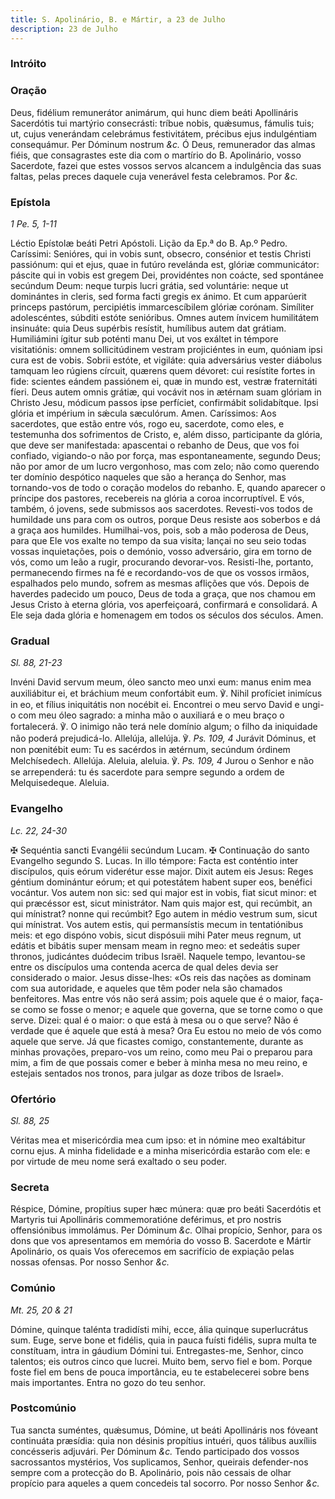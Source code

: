 ```yaml
---
title: S. Apolinário, B. e Mártir, a 23 de Julho
description: 23 de Julho
---
```



### Intróito

<LinkCard
  title="Missa Mártir Pontífice"
  href="/missal/comum/3martirpontifice#intróito"
/>

### Oração

<div class="grid grid-cols-2 gap-5">
  <span class="text-justify">
    Deus, fidélium remunerátor animárum, qui hunc diem beáti Apollináris
    Sacerdótis tui martýrio consecrásti: tríbue nobis, quǽsumus, fámulis tuis;
    ut, cujus venerándam celebrámus festivitátem, précibus ejus indulgéntiam
    consequámur. Per Dóminum nostrum <em>&c.</em>
  </span>
  <span class="text-justify">
    Ó Deus, remunerador das almas fiéis, que consagrastes este dia com o
    martírio do B. Apolinário, vosso Sacerdote, fazei que estes vossos servos
    alcancem a indulgência das suas faltas, pelas preces daquele cuja venerável
    festa celebramos. Por <em>&c.</em>
  </span>
</div>

### Epístola

_1 Pe. 5, 1-11_

<div class="grid grid-cols-2 gap-5">
  <span class="text-justify">Léctio Epístolæ beáti Petri Apóstoli.</span>
  <span class="text-justify">Lição da Ep.ª do B. Ap.º Pedro.</span>
  <span class="text-justify">
    Caríssimi: Senióres, qui in vobis sunt, obsecro, consénior et testis Christi
    passiónum: qui et ejus, quae in futúro revelánda est, glóriæ communicátor:
    páscite qui in vobis est gregem Dei, providéntes non coácte, sed spontánee
    secúndum Deum: neque turpis lucri grátia, sed voluntárie: neque ut
    dominántes in cleris, sed forma facti gregis ex ánimo. Et cum apparúerit
    princeps pastórum, percipiétis immarcescíbilem glóriæ corónam. Simíliter
    adolescéntes, súbditi estóte senióribus. Omnes autem ínvicem humilitátem
    insinuáte: quia Deus supérbis resístit, humílibus autem dat grátiam.
    Humiliámini ígitur sub poténti manu Dei, ut vos exáltet in témpore
    visitatiónis: omnem sollicitúdinem vestram projiciéntes in eum, quóniam ipsi
    cura est de vobis. Sobrii estóte, et vigiláte: quia adversárius vester
    diábolus tamquam leo rúgiens círcuit, quærens quem dévoret: cui resístite
    fortes in fide: scientes eándem passiónem ei, quæ in mundo est, vestræ
    fraternitáti fíeri. Deus autem omnis grátiæ, qui vocávit nos in ætérnam suam
    glóriam in Christo Jesu, módicum passos ipse perfíciet, confirmábit
    solidabítque. Ipsi glória et impérium in sǽcula sæculórum. Amen.
  </span>
  <span class="text-justify">
    Caríssimos: Aos sacerdotes, que estão entre vós, rogo eu, sacerdote, como
    eles, e testemunha dos sofrimentos de Cristo, e, além disso, participante da
    glória, que deve ser manifestada: apascentai o rebanho de Deus, que vos foi
    confiado, vigiando-o não por força, mas espontaneamente, segundo Deus; não
    por amor de um lucro vergonhoso, mas com zelo; não como querendo ter domínio
    despótico naqueles que são a herança do Senhor, mas tornando-vos de todo o
    coração modelos do rebanho. E, quando aparecer o príncipe dos pastores,
    recebereis na glória a coroa incorruptível. E vós, também, ó jovens, sede
    submissos aos sacerdotes. Revesti-vos todos de humildade uns para com os
    outros, porque Deus resiste aos soberbos e dá a graça aos humildes.
    Humilhai-vos, pois, sob a mão poderosa de Deus, para que Ele vos exalte no
    tempo da sua visita; lançai no seu seio todas vossas inquietações, pois o
    demónio, vosso adversário, gira em torno de vós, como um leão a rugir,
    procurando devorar-vos. Resisti-lhe, portanto, permanecendo firmes na fé e
    recordando-vos de que os vossos irmãos, espalhados pelo mundo, sofrem as
    mesmas aflições que vós. Depois de haverdes padecido um pouco, Deus de toda
    a graça, que nos chamou em Jesus Cristo à eterna glória, vos aperfeiçoará,
    confirmará e consolidará. A Ele seja dada glória e homenagem em todos os
    séculos dos séculos. Amen.
  </span>
</div>

### Gradual

_Sl. 88, 21-23_

<div class="grid grid-cols-2 gap-5">
  <span class="text-justify">
    Invéni David servum meum, óleo sancto meo unxi eum: manus enim mea
    auxiliábitur ei, et bráchium meum confortábit eum. ℣. Nihil profíciet
    inimícus in eo, et fílius iniquitátis non nocébit ei.
  </span>
  <span class="text-justify">
    Encontrei o meu servo David e ungi-o com meu óleo sagrado: a minha mão o
    auxiliará e o meu braço o fortalecerá. ℣. O inimigo não terá nele domínio
    algum; o filho da iniquidade não poderá prejudicá-lo.
  </span>
  <span class="text-justify">
    Allelúja, allelúja. ℣. <em>Ps. 109, 4</em> Jurávit Dóminus, et non pœnitébit
    eum: Tu es sacérdos in ætérnum, secúndum órdinem Melchísedech. Allelúja.
  </span>
  <span class="text-justify">
    Aleluia, aleluia. ℣. <em>Ps. 109, 4</em> Jurou o Senhor e não se
    arrependerá: tu és sacerdote para sempre segundo a ordem de Melquisedeque.
    Aleluia.
  </span>
</div>

### Evangelho

_Lc. 22, 24-30_

<div class="grid grid-cols-2 gap-5">
  <span class="text-justify">
    <span class="text-red-500">✠</span> Sequéntia sancti Evangélii secúndum
    Lucam.
  </span>
  <span class="text-justify">
    <span class="text-red-500">✠</span> Continuação do santo Evangelho segundo
    S. Lucas.
  </span>
  <span class="text-justify">
    In illo témpore: Facta est conténtio inter discípulos, quis eórum viderétur
    esse major. Dixit autem eis Jesus: Reges géntium dominántur eórum; et qui
    potestátem habent super eos, benéfici vocántur. Vos autem non sic: sed qui
    major est in vobis, fiat sicut minor: et qui præcéssor est, sicut
    ministrátor. Nam quis major est, qui recúmbit, an qui mínistrat? nonne qui
    recúmbit? Ego autem in médio vestrum sum, sicut qui mínistrat. Vos autem
    estis, qui permansístis mecum in tentatiónibus meis: et ego dispóno vobis,
    sicut dispósuii mihi Pater meus regnum, ut edátis et bibátis super mensam
    meam in regno meo: et sedeátis super thronos, judicántes duódecim tribus
    Israël.
  </span>
  <span class="text-justify">
    Naquele tempo, levantou-se entre os discípulos uma contenda acerca de qual
    deles devia ser considerado o maior. Jesus disse-lhes: «Os reis das nações
    as dominam com sua autoridade, e aqueles que têm poder nela são chamados
    benfeitores. Mas entre vós não será assim; pois aquele que é o maior,
    faça-se como se fosse o menor; e aquele que governa, que se torne como o que
    serve. Dizei: qual é o maior: o que está à mesa ou o que serve? Não é
    verdade que é aquele que está à mesa? Ora Eu estou no meio de vós como
    aquele que serve. Já que ficastes comigo, constantemente, durante as minhas
    provações, preparo-vos um reino, como meu Pai o preparou para mim, a fim de
    que possais comer e beber à minha mesa no meu reino, e estejais sentados nos
    tronos, para julgar as doze tribos de Israel».
  </span>
</div>

### Ofertório

_Sl. 88, 25_

<div class="grid grid-cols-2 gap-5">
  <span class="text-justify">
    Véritas mea et misericórdia mea cum ipso: et in nómine meo exaltábitur cornu
    ejus.
  </span>
  <span class="text-justify">
    A minha fidelidade e a minha misericórdia estarão com ele: e por virtude de
    meu nome será exaltado o seu poder.
  </span>
</div>

### Secreta

<div class="grid grid-cols-2 gap-5">
  <span class="text-justify">
    Réspice, Dómine, propítius super hæc múnera: quæ pro beáti Sacerdótis et
    Martyris tui Apollináris commemoratióne deférimus, et pro nostris
    offensiónibus immolámus. Per Dóminum <em>&c.</em>
  </span>
  <span class="text-justify">
    Olhai propício, Senhor, para os dons que vos apresentamos em memória do
    vosso B. Sacerdote e Mártir Apolinário, os quais Vos oferecemos em
    sacrifício de expiação pelas nossas ofensas. Por nosso Senhor <em>&c.</em>
  </span>
</div>

### Comúnio

_Mt. 25, 20 & 21_

<div class="grid grid-cols-2 gap-5">
  <span class="text-justify">
    Dómine, quinque talénta tradidísti mihi, ecce, ália quinque superlucrátus
    sum. Euge, serve bone et fidélis, quia in pauca fuísti fidélis, supra multa
    te constítuam, intra in gáudium Dómini tui.
  </span>
  <span class="text-justify">
    Entregastes-me, Senhor, cinco talentos; eis outros cinco que lucrei. Muito
    bem, servo fiel e bom. Porque foste fiel em bens de pouca importância, eu te
    estabelecerei sobre bens mais importantes. Entra no gozo do teu senhor.
  </span>
</div>

### Postcomúnio

<div class="grid grid-cols-2 gap-5">
  <span class="text-justify">
    Tua sancta suméntes, quǽsumus, Dómine, ut beáti Apollináris nos fóveant
    continuáta præsídia: quia non désinis propítius intuéri, quos tálibus
    auxíliis concésseris adjuvári. Per Dóminum <em>&c.</em>
  </span>
  <span class="text-justify">
    Tendo participado dos vossos sacrossantos mystérios, Vos suplicamos, Senhor,
    queirais defender-nos sempre com a protecção do B. Apolinário, pois não
    cessais de olhar propício para aqueles a quem concedeis tal socorro. Por
    nosso Senhor <em>&c.</em>
  </span>
</div>
